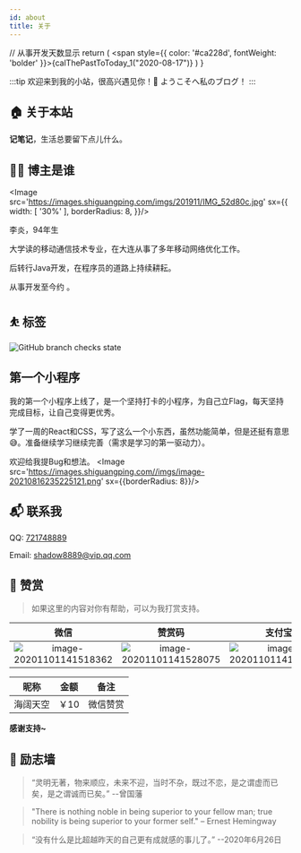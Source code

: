 ```yaml
---
id: about
title: 关于
---
```


  // 从事开发天数显示
  return (
    <span style={{
      color: '#ca228d',
      fontWeight: 'bolder'
    }}>{calThePastToToday_1("2020-08-17")}</span>
  )
}

:::tip
欢迎来到我的小站，很高兴遇见你！🤝
ようこそへ私のブログ！
:::

## 🏠 关于本站

**记笔记**，生活总要留下点儿什么。

## 👨‍💻 博主是谁
<Image src='https://images.shiguangping.com/imgs/201911/IMG_52d80c.jpg' sx={{
  width: [ '30%' ],
  borderRadius: 8,
}}/>


李炎，94年生

大学读的移动通信技术专业，在大连从事了多年移动网络优化工作。

后转行Java开发，在程序员的道路上持续耕耘。

从事开发至今约 <CodeDays /> 。

## ⛹ 标签

![GitHub branch checks state](https://img.shields.io/badge/-I%20want%20be%20useful-brightgreen?style=for-the-badge)

## 第一个小程序
我的第一个小程序上线了，是一个坚持打卡的小程序，为自己立Flag，每天坚持完成目标，让自己变得更优秀。

学了一周的React和CSS，写了这么一个小东西，虽然功能简单，但是还挺有意思😅。准备继续学习继续完善（需求是学习的第一驱动力）。

欢迎给我提Bug和想法。
<Image src='https://images.shiguangping.com//imgs/image-20210816235225121.png' sx={{borderRadius: 8}}/>


## 📬 联系我

QQ: [721748889](http://wpa.qq.com/msgrd?v=3&uin=721748889&site=qq&menu=yes)

Email: [shadow8889@vip.qq.com](mailto://shadow8889@vip.qq.com)


## 🍙 赞赏

>如果这里的内容对你有帮助，可以为我打赏支持。

|                             微信                             |                            赞赏码                            |                            支付宝                            |
| :----------------------------------------------------------: | :----------------------------------------------------------: | :----------------------------------------------------------: |
| ![image-20201101141518362](https://images.shiguangping.com//imgs/20201101141518.png) | ![image-20201101141528075](https://images.shiguangping.com//imgs/20201101141528.png) | ![image-20201101141539236](https://images.shiguangping.com//imgs/20201101141539.png) |







| 昵称     | 金额 | 备注     |
| -------- | ---- | -------- |
| 海阔天空 | ￥10 | 微信赞赏 |

**感谢支持~**


## 👊 励志墙

>“灵明无著，物来顺应，未来不迎，当时不杂，既过不恋，是之谓虚而已矣，是之谓诚而已矣。” --曾国藩

>"There is nothing noble in being superior to your fellow man; true nobility is being superior to your former self." – Ernest Hemingway

>“没有什么是比超越昨天的自己更有成就感的事儿了。” --2020年6月26日